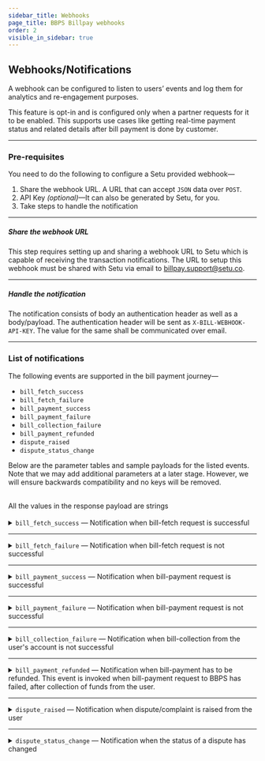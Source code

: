 ```yaml
---
sidebar_title: Webhooks
page_title: BBPS Billpay webhooks
order: 2
visible_in_sidebar: true
---
```


## Webhooks/Notifications

A webhook can be configured to listen to users’ events and log them for analytics and re-engagement purposes.

<Callout type="tip">
  This feature is opt-in and is configured only when a partner requests for it
  to be enabled. This supports use cases like getting real-time payment status
  and related details after bill payment is done by customer.
</Callout>

<br />

<hr class="primary" />

### Pre-requisites

You need to do the following to configure a Setu provided webhook—

1. Share the webhook URL. A URL that can accept `JSON` data over `POST`.
2. API Key _(optional)_—It can also be generated by Setu, for you.
3. Take steps to handle the notification

<hr class="tertiary" />

##### Share the webhook URL

This step requires setting up and sharing a webhook URL to Setu which is capable of receiving the transaction notifications. The URL to setup this webhook must be shared with Setu via email to <a href="">billpay.support@setu.co</a>.

<hr class="tertiary" />

##### Handle the notification

The notification consists of body an authentication header as well as a body/payload. The authentication header will be sent as `X-BILL-WEBHOOK-API-KEY`. The value for the same shall be communicated over email.

<hr class="primary" />

### List of notifications

The following events are supported in the bill payment journey—

- `bill_fetch_success`
- `bill_fetch_failure`
- `bill_payment_success`
- `bill_payment_failure`
- `bill_collection_failure`
- `bill_payment_refunded`
- `dispute_raised`
- `dispute_status_change`

Below are the parameter tables and sample payloads for the listed events. Note that we may add additional parameters at a later stage. However, we will ensure backwards compatibility and no keys will be removed.

<br />

<Callout type="warning">
  All the values in the response payload are strings
</Callout>

<br />
<br />

<Card padding="nano" shape="rounded">
  <details>
    <summary>
      <Text weight="600" marginBottom="none">
        <code>bill_fetch_success</code> — Notification when bill-fetch request
        is successful
      </Text>
    </summary>
    <CodeBlockWithCopy language="json">
      {`{
    "mobileNumber": "9481773053",
    "status": "FETCH_SUCCESS",
    "billId": "490a8940-886e-45ed-bfd1-21dbed064373",
    "billNumber": "6657801290", // if available
    "billerId": "MAHI00000NATIC",
    "billerName": "Mahindra Rural Housing Finance Ltd",
    "billerCategory": "Loan-Repayment",
    "billAmount": "101.0",
    "billDate":"2024-03-01"   // if available
    "dueDate": "2024-03-20",  // if available
    "customerName": "Ram Charan", // if available
    "customerId": "cust@1234" // if available
    "sessionId": "1272707270496486911",
    "event": "bill_fetch_success",
    "refId": "CMA0I65RCU2I32C3L0H0KNYQYAG40021831",
    "additionalInfo": [
        {
            "name": "example",
            "value": "ABC"
        }
    ]
}`}
    </CodeBlockWithCopy>
    <table>
      <tr>
        <td>Parameter</td>
        <td>Data Type</td>
        <td>Description</td>
        <td>Example</td>
      </tr>
      <tr>
        <td>mobileNumber</td>
        <td>String (Number)</td>
        <td>Mobile number used to generate the bill-fetch request</td>
        <td>
          <code>9481773053</code>
        </td>
      </tr>
      <tr>
        <td>status</td>
        <td>String</td>
        <td>Status of the bill-fetch request</td>
        <td>
          <code>FETCH_SUCCESS</code>
        </td>
      </tr>
      <tr>
        <td>billId</td>
        <td>String</td>
        <td>
          Unique identifier for the bill. It is generated by the biller. Not
          applicable where there is no bill.
        </td>
        <td>
          <code>490a8940-886e-45ed-bfd1-21dbed064373</code>
        </td>
      </tr>
      <tr>
        <td>billNumber</td>
        <td>String</td>
        <td>
          Unique identifier for the bill as sent by NPCI. Not applicable where
          there is no bill.
        </td>
        <td>
          <code>490a8940-886e-45ed-bfd1-21dbed064373</code>
        </td>
      </tr>
      <tr>
        <td>billerId</td>
        <td>String</td>
        <td>Unique identifier (Biller ID in BBPS) allocated to the Biller</td>
        <td>
          <code>MAHI00000NATIC</code>
        </td>
      </tr>
      <tr>
        <td>billerName</td>
        <td>String</td>
        <td>Name of the biller as registered with BBPS</td>
        <td>
          <code>Mahindra Rural Housing Finance Ltd</code>
        </td>
      </tr>
      <tr>
        <td>billerCategory</td>
        <td>String</td>
        <td>
          Category of the biller as registered with BBPS. There are more than 25
          biller categories.
        </td>
        <td>
          <code>Loan-Repayment; Electricity; Landline-Postpaid etc.</code>
        </td>
      </tr>
      <tr>
        <td>billAmount</td>
        <td>String (Number)</td>
        <td>Amount of the bill in rupees (INR)</td>
        <td>
          <code>101.55</code>
        </td>
      </tr>
      <tr>
        <td>billDate</td>
        <td>String (Date)</td>
        <td>Date of bill generation. Format is YYYY-MM-DD.</td>
        <td>
          <code>2023-05-02</code>
        </td>
      </tr>
      <tr>
        <td>dueDate</td>
        <td>String (Date)</td>
        <td>Due date of the bill. Format is YYYY-MM-DD.</td>
        <td>
          <code>2023-05-20</code>
        </td>
      </tr>
      <tr>
        <td>customerId</td>
        <td>String</td>
        <td>Unique identifier for the customerId used for this session</td>
        <td>
          <code>cust@1234</code>
        </td>
      </tr>
      <tr>
        <td>sessionId</td>
        <td>String</td>
        <td>Unique identifier for the session used for this request</td>
        <td>
          <code>1272707270496486911</code>
        </td>
      </tr>
      <tr>
        <td>event</td>
        <td>String</td>
        <td>Name of the event to identify this user event</td>
        <td>
          <code>bill_fetch_success</code>
        </td>
      </tr>
      <tr>
        <td>additionalInfo</td>
        <td>String</td>
        <td>
          Additional info available to Agent Institutions basis the additional
          info passed by the biller.
        </td>
        <td>
          <code>name:&quot;example&quot; value:&quot;ABC&quot;</code>
        </td>
      </tr>
      <tr>
        <td>refId</td>
        <td>String</td>
        <td>BBPS Reference ID</td>
        <td>
          <code>CMA0I65RCU2I32C3L0H0KNYQYAG40021831</code>
        </td>
      </tr>
    </table>
  </details>
</Card>

<hr class="primary" />

<Card padding="nano" shape="rounded">
  <details>
    <summary>
      <Text weight="600" marginBottom="none">
        <code>bill_fetch_failure</code> — Notification when bill-fetch request
        is not successful
      </Text>
    </summary>
    <CodeBlockWithCopy language="json">
      {`{
        "mobileNumber": "9481773053",
        "status": "FETCH_FAILURE",
        "billId": "",
        "billerId": "MAHI00000NATIC",
        "billerName": "Mahindra Rural Housing Finance Ltd",
        "billerCategory": "Loan-Repayment",
        "sessionId": "1272707270496486911",
        "customerId": "cust@1234" // if available
        "event": "bill_fetch_failure",
        "refId": "CMA0I65RCU2I32C3L0H0KNYQYAG40021831",
        "fetchErrorCode": "ERR001",
        "error": {
            "code": "ERR001",
            "message": "Unable to get details"
        }
}`}
    </CodeBlockWithCopy>
    <table>
      <tr>
        <td>Parameter</td>
        <td>Data Type</td>
        <td>Description</td>
        <td>Example</td>
      </tr>
      <tr>
        <td>mobileNumber</td>
        <td>String (Number)</td>
        <td>Mobile number used to generate the bill-fetch request</td>
        <td>
          <code>9481773053</code>
        </td>
      </tr>
      <tr>
        <td>status</td>
        <td>String</td>
        <td>Status of the bill-fetch request</td>
        <td>
          <code>FETCH_FAILURE</code>
        </td>
      </tr>
      <tr>
        <td>billId</td>
        <td>String</td>
        <td>
          Unique identifier for the bill. It is generated by the biller. Also
          called as billNumber. Not applicable where there is no bill.
        </td>
        <td>
          <code>69a1fbc0-b5d1-4cbf-ac6d-c4244e3e7e0c</code>
        </td>
      </tr>
      <tr>
        <td>billerId</td>
        <td>String</td>
        <td>Unique identifier (Biller ID in BBPS) allocated to the Biller</td>
        <td>
          <code>MAHI00000NATIC</code>
        </td>
      </tr>
      <tr>
        <td>billerName</td>
        <td>String</td>
        <td>Name of the biller as registered with BBPS</td>
        <td>
          <code>Mahindra Rural Housing Finance Ltd</code>
        </td>
      </tr>
      <tr>
        <td>billerCategory</td>
        <td>String</td>
        <td>
          Category of the biller as registered with BBPS. There are more than 25
          biller categories.
        </td>
        <td>
          <code>Loan-Repayment</code>
        </td>
      </tr>
      <tr>
        <td>sessionId</td>
        <td>String</td>
        <td>Unique identifier for the session used for this request</td>
        <td>
          <code>1272707270496486911</code>
        </td>
      </tr>
      <tr>
        <td>customerId</td>
        <td>String</td>
        <td>Unique identifier for the customerId used for this session</td>
        <td>
          <code>cust@1234</code>
        </td>
      </tr>
      <tr>
        <td>event</td>
        <td>String</td>
        <td>Name of the event to identify this user event</td>
        <td>
          <code>bill_fetch_failure</code>
        </td>
      </tr>
      <tr>
        <td>fetchErrorCode</td>
        <td>String</td>
        <td>Error codes for the failure</td>
        <td>
          <code>ERR001</code>
        </td>
      </tr>
      <tr>
        <td>error</td>
        <td></td>
        <td>Error array containing details of the error</td>
        <td></td>
      </tr>
      <tr>
        <td>code</td>
        <td>String</td>
        <td>Error code</td>
        <td>
          <code>ERR001</code>
        </td>
      </tr>
      <tr>
        <td>message</td>
        <td>String</td>
        <td>Error description</td>
        <td>
          <code>Unable to get details</code>
        </td>
      </tr>
      <tr>
        <td>refId</td>
        <td>String</td>
        <td>BBPS Reference ID</td>
        <td>
          <code>CMA0I65RCU2I32C3L0H0KNYQYAG40021831</code>
        </td>
      </tr>
    </table>
  </details>
</Card>

<hr class="primary" />

<Card padding="nano" shape="rounded">
  <details>
    <summary>
      <Text weight="600" marginBottom="none">
        <code>bill_payment_success</code> — Notification when bill-payment
        request is successful
      </Text>
    </summary>
    <CodeBlockWithCopy language="json">
      {`{
    "txnId": "AXO101557980",
    "mobileNumber": "9481773053",
    "status": "PAYMENT_SUCCESS",
    "billId": "dfeeaf14-e43a-4196-90d0-41089e979ad5",
    "billerId": "MAHI00000NATIC",
    "billerName": "Mahindra Rural Housing Finance Ltd",
    "billerCategory": "Loan-Repayment",
    "sessionId": "1272707270496486911",
    "customerId": "cust@1234" // if available
    "billAmount": "105.0",
    "dueDate": "2021-05-23", // if available
    "amountPaid": "601.00",
    "orderId": "H001234566666",
    "event": "bill_payment_success",
    "refId": "CMA0I65RCU2I32C3L0H0KNYQYAG40021831",
    "paidOn": "02-01-2006 15:04:05"
}`}
    </CodeBlockWithCopy>
    <table>
      <tr>
        <td>Parameter</td>
        <td>Data Type</td>
        <td>Description</td>
        <td>Example</td>
      </tr>
      <tr>
        <td>txnId</td>
        <td>String</td>
        <td>
          Unique identifier for the transaction generated by COU, here Setu.
          Also known as BBPS transaction ID.
        </td>
        <td>
          <code>AXO101557980</code>
        </td>
      </tr>
      <tr>
        <td>mobileNumber</td>
        <td>String (Number)</td>
        <td>Mobile number used to generate the bill-payment request</td>
        <td>
          <code>9481773053</code>
        </td>
      </tr>
      <tr>
        <td>status</td>
        <td>String</td>
        <td>Status of the bill-payment request</td>
        <td>
          <code>PAYMENT_SUCCESS</code>
        </td>
      </tr>
      <tr>
        <td>billId</td>
        <td>String</td>
        <td>
          Unique identifier for the bill. It is generated by the biller. Also
          called as billNumber. Not applicable where there is no bill.
        </td>
        <td>
          <code>dfeeaf14-e43a-4196-90d0-41089e979ad5</code>
        </td>
      </tr>
      <tr>
        <td>billerId</td>
        <td>String</td>
        <td>Unique identifier (Biller ID in BBPS) allocated to the Biller</td>
        <td>
          <code>MAHI00000NATIC</code>
        </td>
      </tr>
      <tr>
        <td>billerName</td>
        <td>String</td>
        <td>Name of the biller as registered with BBPS</td>
        <td>
          <code>Mahindra Rural Housing Finance Ltd</code>
        </td>
      </tr>
      <tr>
        <td>billerCategory</td>
        <td>String</td>
        <td>
          Category of the biller as registered with BBPS. There are more than 25
          biller categories.
        </td>
        <td>
          <code>Loan-Repayment</code>
        </td>
      </tr>
      <tr>
        <td>sessionId</td>
        <td>String</td>
        <td>Unique identifier for the session used for this request</td>
        <td>
          <code>1272707270496486911</code>
        </td>
      </tr>
      <tr>
        <td>customerId</td>
        <td>String</td>
        <td>Unique identifier for the customerId used for this session</td>
        <td>
          <code>cust@1234</code>
        </td>
      </tr>
      <tr>
        <td>billAmount</td>
        <td>String (Number)</td>
        <td>Amount of the bill in rupees (INR)</td>
        <td>
          <code>601.75</code>
        </td>
      </tr>
      <tr>
        <td>dueDate</td>
        <td>String (Date)</td>
        <td>Due date of the bill. Format is YYYY-MM-DD.</td>
        <td>
          <code>2023-05-02</code>
        </td>
      </tr>
      <tr>
        <td>amountPaid</td>
        <td>String (Number)</td>
        <td>
          Amount paid by the user in rupees (INR). This is especially applicable
          for billers where there is no billAmount, eg. Fastag
        </td>
        <td>
          <code>601.75</code>
        </td>
      </tr>
      <tr>
        <td>orderId</td>
        <td>String</td>
        <td>Unique identifier for a payment request. Generated by Setu.</td>
        <td>
          <code>H001234566666</code>
        </td>
      </tr>
      <tr>
        <td>event</td>
        <td>String</td>
        <td>Name of the event to identify this user event</td>
        <td>
          <code>bill_payment_success</code>
        </td>
      </tr>
      <tr>
        <td>paidOn</td>
        <td>String (DateTime)</td>
        <td>Time of transaction</td>
        <td>
          <code>02-01-2006 15:04:05</code>
        </td>
      </tr>
      <tr>
        <td>refId</td>
        <td>String</td>
        <td>BBPS Reference ID</td>
        <td>
          <code>CMA0I65RCU2I32C3L0H0KNYQYAG40021831</code>
        </td>
      </tr>
    </table>
  </details>
</Card>

<hr class="primary" />

<Card padding="nano" shape="rounded">
  <details>
    <summary>
      <Text weight="600" marginBottom="none">
        <code>bill_payment_failure</code> — Notification when bill-payment
        request is not successful
      </Text>
    </summary>
    <CodeBlockWithCopy language="json">
      {`{
    "txnId": "AXO101557980",
    "mobileNumber": "9481773053",
    "status": "PAYMENT_FAILED",
    "billId": "dfeeaf14-e43a-4196-90d0-41089e979ad5",
    "billerId": "MAHI00000NATIC",
    "billerName": "Mahindra Rural Housing Finance Ltd",
    "billerCategory": "Loan-Repayment",
    "sessionId": "1272707270496486911",
    "customerId": "cust@1234" // if available
    "orderId": "Q00ABCDEFGHZOQ",
    "billAmount": "105.0",
    "dueDate": "2021-05-23", // if available
    "amountPaid": "601.00",
    "event": "bill_payment_failure",
    "refId": "CMA0I65RCU2I32C3L0H0KNYQYAG40021831"
}`}
    </CodeBlockWithCopy>
    <table>
      <tr>
        <td>Parameter</td>
        <td>Data Type</td>
        <td>Description</td>
        <td>Example</td>
      </tr>
      <tr>
        <td>txnId</td>
        <td>String</td>
        <td>
          Unique identifier for the transaction generated by COU, here Setu.
          Also known as BBPS transaction ID.
        </td>
        <td>
          <code>AX0101557980</code>
        </td>
      </tr>
      <tr>
        <td>mobileNumber</td>
        <td>String (Number)</td>
        <td>Mobile number used to generate the bill-payment request</td>
        <td>
          <code>9481773053</code>
        </td>
      </tr>
      <tr>
        <td>status</td>
        <td>String</td>
        <td>Status of the bill-payment request</td>
        <td>
          <code>PAYMENT_FAILED</code>
        </td>
      </tr>
      <tr>
        <td>billId</td>
        <td>String</td>
        <td>
          Unique identifier for the bill. It is generated by the biller. Also
          called as billNumber. Not applicable where there is no bill.
        </td>
        <td>
          <code>dfeeaf14-e43a-4196-90d0-41089e979ad5</code>
        </td>
      </tr>
      <tr>
        <td>billerId</td>
        <td>String</td>
        <td>Unique identifier (Biller ID in BBPS) allocated to the Biller</td>
        <td>
          <code>MAHI00000NATIC</code>
        </td>
      </tr>
      <tr>
        <td>billerName</td>
        <td>String</td>
        <td>Name of the biller as registered with BBPS</td>
        <td>
          <code>Mahindra Rural Housing Finance Ltd</code>
        </td>
      </tr>
      <tr>
        <td>billerCategory</td>
        <td>String</td>
        <td>
          Category of the biller as registered with BBPS. There are more than 25
          biller categories.
        </td>
        <td>
          <code>Loan-Repayment</code>
        </td>
      </tr>
      <tr>
        <td>sessionId</td>
        <td>String</td>
        <td>Unique identifier for the session used for this request</td>
        <td>
          <code>1272707270496486911</code>
        </td>
      </tr>
      <tr>
        <td>customerId</td>
        <td>String</td>
        <td>Unique identifier for the customerId used for this session</td>
        <td>
          <code>cust@1234</code>
        </td>
      </tr>
      <tr>
        <td>orderId</td>
        <td>String</td>
        <td>Unique identifier for a payment request. Generated by Setu.</td>
        <td>
          <code>Q00ABCDEFGHZOQ</code>
        </td>
      </tr>
      <tr>
        <td>billAmount</td>
        <td>String (Number)</td>
        <td>Amount of the bill in rupees (INR)</td>
        <td>
          <code>101.55</code>
        </td>
      </tr>
      <tr>
        <td>dueDate</td>
        <td>String (Date)</td>
        <td>Due date of the bill. Format is YYYY-MM-DD.</td>
        <td>
          <code>2023-05-02</code>
        </td>
      </tr>
      <tr>
        <td>amountPaid</td>
        <td>String (Number)</td>
        <td>
          Amount paid by the user in rupees (INR). This is applicable for
          billers where there is no bill generated, eg. Fastag
        </td>
        <td>
          <code>601.75</code>
        </td>
      </tr>
      <tr>
        <td>event</td>
        <td>String</td>
        <td>Name of the event to identify this user event</td>
        <td>
          <code>bill_payment_failure</code>
        </td>
      </tr>
      <tr>
        <td>refId</td>
        <td>String</td>
        <td>BBPS Reference ID</td>
        <td>
          <code>CMA0I65RCU2I32C3L0H0KNYQYAG40021831</code>
        </td>
      </tr>
    </table>
  </details>
</Card>

<hr class="primary" />

<Card padding="nano" shape="rounded">
  <details>
    <summary>
      <Text weight="600" marginBottom="none">
        <code>bill_collection_failure</code> — Notification when bill-collection
        from the user's account is not successful
      </Text>
    </summary>
    <CodeBlockWithCopy language="json">
      {`{
    "txnId": null,
    "mobileNumber": "9481773053",
    "status": "COLLECTION_FAILURE",
    "billId": "dfeeaf14-e43a-4196-90d0-41089e979ad5",
    "billerId": "MAHI00000NATIC",
    "billerName": "Mahindra Rural Housing Finance Ltd",
    "billerCategory": "Loan-Repayment",
    "billAmount": "105.0",
    "dueDate": "2021-05-23", // if available
    "sessionId": "1272707270496486911",
    "customerId": "cust@1234" // if available
    "amountPaid": 601.0,
    "amount": null,
    "event": "bill_collection_failure",
    "refId": "CMA0I65RCU2I32C3L0H0KNYQYAG40021831"
}`}
    </CodeBlockWithCopy>
    <table>
      <tr>
        <td>Parameter</td>
        <td>Data Type</td>
        <td>Description</td>
        <td>Example</td>
      </tr>
      <tr>
        <td>txnId</td>
        <td></td>
        <td>
          Unique identifier for the transaction generated by COU. Not generated
          here because Setu does not post the bill-payment request to BBPS.
        </td>
        <td>
          <code>null</code>
        </td>
      </tr>
      <tr>
        <td>mobileNumber</td>
        <td>String (Number)</td>
        <td>Mobile number used to generate the bill-payment request</td>
        <td>
          <code>9481773053</code>
        </td>
      </tr>
      <tr>
        <td>status</td>
        <td>String</td>
        <td>Status of the bill-payment request</td>
        <td>
          <code>COLLECTION_FAILURE</code>
        </td>
      </tr>
      <tr>
        <td>billId</td>
        <td>String</td>
        <td>
          Unique identifier for the bill. It is generated by the biller. Also
          called as billNumber. Not applicable where there is no bill.
        </td>
        <td>
          <code>dfeeaf14-e43a-4196-90d0-41089e979ad5</code>
        </td>
      </tr>
      <tr>
        <td>billerId</td>
        <td>String</td>
        <td>Unique identifier (Biller ID in BBPS) allocated to the Biller</td>
        <td>
          <code>MAHI00000NATIC</code>
        </td>
      </tr>
      <tr>
        <td>billerName</td>
        <td>String</td>
        <td>Name of the biller as registered with BBPS</td>
        <td>
          <code>Mahindra Rural Housing Finance Ltd</code>
        </td>
      </tr>
      <tr>
        <td>billerCategory</td>
        <td>String</td>
        <td>
          Category of the biller as registered with BBPS. There are more than 25
          biller categories.
        </td>
        <td>
          <code>Loan-Repayment</code>
        </td>
      </tr>
      <tr>
        <td>billAmount</td>
        <td>String (Number)</td>
        <td>Amount of the bill in rupees (INR)</td>
        <td>
          <code>101.55</code>
        </td>
      </tr>
      <tr>
        <td>dueDate</td>
        <td>String (Date)</td>
        <td>Due date of the bill. Format is YYYY-MM-DD.</td>
        <td>
          <code>2023-05-02</code>
        </td>
      </tr>
      <tr>
        <td>sessionId</td>
        <td>String</td>
        <td>Unique identifier for the session used for this request</td>
        <td>
          <code>1272707270496486911</code>
        </td>
      </tr>
      <tr>
        <td>customerId</td>
        <td>String</td>
        <td>Unique identifier for the customerId used for this session</td>
        <td>
          <code>cust@1234</code>
        </td>
      </tr>
      <tr>
        <td>amountPaid</td>
        <td>String (Number)</td>
        <td>
          Amount paid by the user in rupees (INR). This is applicable for
          billers where there is no bill generated, eg. Fastag. Will be null for
          this event.
        </td>
        <td>
          <code>601.75</code>
        </td>
      </tr>
      <tr>
        <td>amount</td>
        <td></td>
        <td></td>
        <td>
          <code>null</code>
        </td>
      </tr>
      <tr>
        <td>event</td>
        <td>String</td>
        <td>Name of the event to identify this user event</td>
        <td>
          <code>bill_collection_failure</code>
        </td>
      </tr>
      <tr>
        <td>refId</td>
        <td>String</td>
        <td>BBPS Reference ID</td>
        <td>
          <code>CMA0I65RCU2I32C3L0H0KNYQYAG40021831</code>
        </td>
      </tr>
    </table>
  </details>
</Card>

<hr class="primary" />

<Card padding="nano" shape="rounded">
  <details>
    <summary>
      <Text weight="600" marginBottom="none">
        <code>bill_payment_refunded</code> — Notification when bill-payment has
        to be refunded. This event is invoked when bill-payment request to BBPS
        has failed, after collection of funds from the user.
      </Text>
    </summary>
    <CodeBlockWithCopy language="json">
      {`{
    "txnId": "AXO101557980",
    "mobileNumber": "9481773053",
    "status": "PAYMENT_REFUNDED",
    "billId": "dfeeaf14-e43a-4196-90d0-41089e979ad5",
    "billerId": "MAHI00000NATIC",
    "billerName": "Mahindra Rural Housing Finance Ltd",
    "billerCategory": "Loan-Repayment",
    "sessionId": "1272707270496486911",
    "customerId": "cust@1234" // if available
    "billAmount": "105.0",
    "dueDate": "2021-05-23", // if available
    "orderId": "H001234566666",
    "amountPaid": "601.00",
    "event": "bill_payment_refunded",
    "refId": "CMA0I65RCU2I32C3L0H0KNYQYAG40021831"
}`}
    </CodeBlockWithCopy>
    <table>
      <tr>
        <td>Parameter</td>
        <td>Data Type</td>
        <td>Description</td>
        <td>Example</td>
      </tr>
      <tr>
        <td>txnId</td>
        <td>String</td>
        <td>Unique identifier for the transaction generated by COU.</td>
        <td>
          <code>AX0101557980</code>
        </td>
      </tr>
      <tr>
        <td>mobileNumber</td>
        <td>String (Number)</td>
        <td>Mobile number used to generate the bill-payment request</td>
        <td>
          <code>9481773053</code>
        </td>
      </tr>
      <tr>
        <td>status</td>
        <td>String</td>
        <td>Status of the bill-payment request</td>
        <td>
          <code>PAYMENT_REFUNDED</code>
        </td>
      </tr>
      <tr>
        <td>billId</td>
        <td>String</td>
        <td>
          Unique identifier for the bill. It is generated by the biller. Also
          called as billNumber
        </td>
        <td>
          <code>dfeeaf14-e43a-4196-90d0-41089e979ad5</code>
        </td>
      </tr>
      <tr>
        <td>billerId</td>
        <td>String</td>
        <td>Unique identifier (Biller ID in BBPS) allocated to the Biller</td>
        <td>
          <code>MAHI00000NATIC</code>
        </td>
      </tr>
      <tr>
        <td>billerName</td>
        <td>String</td>
        <td>Name of the biller as registered with BBPS</td>
        <td>
          <code>Mahindra Rural Housing Finance Ltd</code>
        </td>
      </tr>
      <tr>
        <td>billerCategory</td>
        <td>String</td>
        <td>
          Category of the biller as registered with BBPS. There are more than 25
          biller categories.
        </td>
        <td>
          <code>Loan-Repayment</code>
        </td>
      </tr>
      <tr>
        <td>sessionId</td>
        <td>String</td>
        <td>Unique identifier for the session used for this request</td>
        <td>
          <code>1272707270496486911</code>
        </td>
      </tr>
      <tr>
        <td>customerId</td>
        <td>String</td>
        <td>Unique identifier for the customerId used for this session</td>
        <td>
          <code>cust@1234</code>
        </td>
      </tr>
      <tr>
        <td>billAmount</td>
        <td>String (Number)</td>
        <td>Amount of the bill in rupees (INR)</td>
        <td>
          <code>601.75</code>
        </td>
      </tr>
      <tr>
        <td>dueDate</td>
        <td>String (Date)</td>
        <td>Due date of the bill. Format is YYYY-MM-DD.</td>
        <td>
          <code>2023-05-02</code>
        </td>
      </tr>
      <tr>
        <td>orderId</td>
        <td>String</td>
        <td>Unique identifier for a payment request. Generated by Setu.</td>
        <td>
          <code>H001234566666</code>
        </td>
      </tr>
      <tr>
        <td>amountPaid</td>
        <td>String (Number)</td>
        <td>
          Amount paid by the user in rupees (INR). This is applicable for
          billers where there is no bill generated, eg. Fastag
        </td>
        <td>
          <code>601.75</code>
        </td>
      </tr>
      <tr>
        <td>event</td>
        <td>String</td>
        <td>Status to identify this user event</td>
        <td>
          <code>bill_payment_refunded</code>
        </td>
      </tr>
      <tr>
        <td>refId</td>
        <td>String</td>
        <td>BBPS Reference ID</td>
        <td>
          <code>CMA0I65RCU2I32C3L0H0KNYQYAG40021831</code>
        </td>
      </tr>
    </table>
  </details>
</Card>

<hr class="primary" />

<Card padding="nano" shape="rounded">
  <details>
    <summary>
      <Text weight="600" marginBottom="none">
        <code>dispute_raised</code> — Notification when dispute/complaint is
        raised from the user
      </Text>
    </summary>
    <CodeBlockWithCopy language="json">
      {`{
    "txnId": "AXO198058515",
    "txnDate": "2021-06-24",
    "issueType": "1",
    "description": "What the customer tells the issue is",
    "mobileNumber": "8971302465",
    "referenceId": "ksyTnYVLor/YQ6IRBxzbYp88LuknxVT/2021-06-24",
    "status": "submitted",
    "event": "dispute_raised",
    "refId": "CMA0I65RCU2I32C3L0H0KNYQYAG40021831"
}`}
    </CodeBlockWithCopy>
    <table>
      <tr>
        <td>Parameter</td>
        <td>Data Type</td>
        <td>Description</td>
        <td>Example</td>
      </tr>
      <tr>
        <td>txnId</td>
        <td>String</td>
        <td>
          Unique identifier for the transaction generated by COU, here Setu.
          Also known as BBPS transaction ID.
        </td>
        <td>
          <code>AX0198058515</code>
        </td>
      </tr>
      <tr>
        <td>txnDate</td>
        <td>String (Date)</td>
        <td>Date of the transaction. Format is YYYY-MM-DD.</td>
        <td>
          <code>2021-06-24</code>
        </td>
      </tr>
      <tr>
        <td>issueType</td>
        <td>String</td>
        <td></td>
        <td>
          <code>1</code>
        </td>
      </tr>
      <tr>
        <td>description</td>
        <td>String</td>
        <td>Description as entered by the user.</td>
        <td>
          <code>Message entered by the user</code>
        </td>
      </tr>
      <tr>
        <td>mobileNumber</td>
        <td>String (Number)</td>
        <td>Mobile number used to generate the dispute</td>
        <td>
          <code>8971302465</code>
        </td>
      </tr>
      <tr>
        <td>referenceId</td>
        <td>String</td>
        <td>Unique identifer for the dispute raised, generated by Setu.</td>
        <td>
          <code>ksyTnYVLor/YQ6IRBxzbYp88LuknxVT/2021-06-24</code>
        </td>
      </tr>
      <tr>
        <td>status</td>
        <td>String</td>
        <td>Status of the dispute</td>
        <td>
          <code>submitted</code>
        </td>
      </tr>
      <tr>
        <td>event</td>
        <td>String</td>
        <td>Status to identify this user event</td>
        <td>
          <code>dispute_raised</code>
        </td>
      </tr>
      <tr>
        <td>refId</td>
        <td>String</td>
        <td>BBPS Reference ID</td>
        <td>
          <code>CMA0I65RCU2I32C3L0H0KNYQYAG40021831</code>
        </td>
      </tr>
    </table>
  </details>
</Card>

<hr class="primary" />

<Card padding="nano" shape="rounded">
  <details>
    <summary>
      <Text weight="600" marginBottom="none">
        <code>dispute_status_change</code> — Notification when the status of a
        dispute has changed
      </Text>
    </summary>
    <CodeBlockWithCopy language="json">
      {`{
    "txnId": "AXO198058515",
    "txnDate": "2021-06-24",
    "issueType": "1",
    "description": "What the customer tells the issue is",
    "mobileNumber": "8971302465",
    "referenceId": "ksyTnYVLor/YQ6IRBxzbYp88LuknxVT/2021-06-24",
    "status": "closed/unknown",
    "event": "dispute_status_change",
    "refId": "CMA0I65RCU2I32C3L0H0KNYQYAG40021831"
}`}
    </CodeBlockWithCopy>
    <table>
      <tr>
        <td>Parameter</td>
        <td>Data Type</td>
        <td>Description</td>
        <td>Example</td>
      </tr>
      <tr>
        <td>txnId</td>
        <td>String</td>
        <td>
          Unique identifier for the transaction generated by COU, here Setu.
          Also known as BBPS transaction ID.
        </td>
        <td>
          <code>AX0198058515</code>
        </td>
      </tr>
      <tr>
        <td>txnDate</td>
        <td>String (Date)</td>
        <td>Date of the transaction. Format is YYYY-MM-DD.</td>
        <td>
          <code>2023-05-02</code>
        </td>
      </tr>
      <tr>
        <td>issueType</td>
        <td>String</td>
        <td></td>
        <td>
          <code>1</code>
        </td>
      </tr>
      <tr>
        <td>description</td>
        <td>String</td>
        <td>Description as entered by the user.</td>
        <td>
          <code>Message entered by the user</code>
        </td>
      </tr>
      <tr>
        <td>mobileNumber</td>
        <td>String (Number)</td>
        <td>Mobile number used to generate the dispute</td>
        <td>
          <code>8971302465</code>
        </td>
      </tr>
      <tr>
        <td>referenceId</td>
        <td>String</td>
        <td>Unique identifer for the dispute raised, generated by Setu.</td>
        <td>
          <code>ksyTnYVLor/YQ6IRBxzbYp88LuknxVT/2021-06-24</code>
        </td>
      </tr>
      <tr>
        <td>status</td>
        <td>String</td>
        <td>Status of the dispute</td>
        <td>
          <code>closed/unknown</code>
        </td>
      </tr>
      <tr>
        <td>event</td>
        <td>String</td>
        <td>Status to identify this user event</td>
        <td>
          <code>dispute_status_change</code>
        </td>
      </tr>
      <tr>
        <td>refId</td>
        <td>String</td>
        <td>BBPS Reference ID</td>
        <td>
          <code>CMA0I65RCU2I32C3L0H0KNYQYAG40021831</code>
        </td>
      </tr>
    </table>
  </details>
</Card>

<WasPageHelpful />
